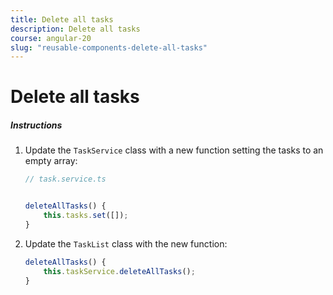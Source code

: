 ```yaml
---
title: Delete all tasks
description: Delete all tasks
course: angular-20
slug: "reusable-components-delete-all-tasks"
---
```



# Delete all tasks

##### Instructions

<Steps>

1. Update the `TaskService` class with a new function setting the tasks to an empty array:

    ```typescript ins={"Add the deleteAllTasks function to the service": 3-6}
    // task.service.ts


    deleteAllTasks() {
        this.tasks.set([]);
    }
    ```

2. Update the `TaskList` class with the new function:

    ```typescript ins=" this.taskService.deleteAllTasks();"
    deleteAllTasks() {
        this.taskService.deleteAllTasks();
    }

</Steps>
